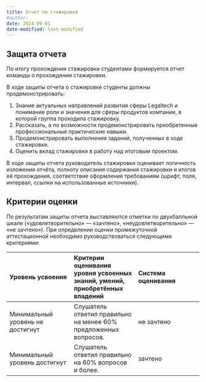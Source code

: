 ```yaml
---
title: Отчет по стажировке
#author:
date: 2024-09-01
date-modified: last-modified
---
```


## Защита отчета

По итогу прохождения стажировки студентами формируется отчет команды о прохождении стажировки.

В ходе защиты отчета о стажировке студенты должны продемонстрировать:

1. Знание актуальных направлений развития  сферы Legaltech и понимание роли и значения для сферы  продуктов компании, в которой группа проходила стажировку.
2. Рассказать, а по возможности продемонстрировать приобретенные профессиональные практические навыки.
3. Продемонстрировать выполнения заданий, полученных в ходе стажировки.
4. Оценить вклад стажировки в работу над итоговым проектом.

В ходе защиты отчета руководитель стажировки оценивает логичность изложения отчёта, полноту описания содержания стажировки и итогов её прохождения, соответствие оформления требованиям (шрифт, поля, интервал, ссылки на использованные источники).

## Критерии оценки

По результатам защиты отчета выставляются отметки по двухбалльной шкале (&laquo;удовлетворительно&raquo; --- &laquo;зачтено&raquo;, &laquo;неудовлетворительно&raquo; --- &laquo;не зачтено&raquo;).
При определении оценки промежуточной аттестационной необходимо руководствоваться следующими критериями:

| Уровень усвоения | Критерии оценивания уровня усвоенных знаний, умений, приобретённых владений | Система оценивания |
| :--- | :--- | :--- |
| Минимальный уровень не достигнут | Слушатель ответил правильно на менее 60% предложенных вопросов. | не зачтено |
| Минимальный уровень достигнут | Слушатель ответил правильно на 60% вопросов и более. | зачтено |

